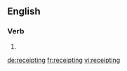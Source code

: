 ==English==

===Verb===
{{head|en}}

# {{present participle of|receipt|lang=en}}

[[de:receipting]]
[[fr:receipting]]
[[vi:receipting]]
